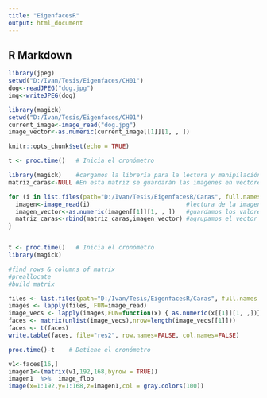 ```yaml
---
title: "EigenfacesR"
output: html_document
---
```




## R Markdown

```r
library(jpeg)
setwd("D:/Ivan/Tesis/Eigenfaces/CH01")
dog<-readJPEG("dog.jpg")
img<-writeJPEG(dog)

library(magick)
setwd("D:/Ivan/Tesis/Eigenfaces/CH01")
current_image<-image_read("dog.jpg")
image_vector<-as.numeric(current_image[[1]][1, , ])

knitr::opts_chunk$set(echo = TRUE)
```



```r
t <- proc.time()   # Inicia el cronómetro

library(magick)    #cargamos la librería para la lectura y manipilación de imagenes
matriz_caras<-NULL #En esta matriz se guardarán las imagenes en vectores columna 

for (i in list.files(path="D:/Ivan/Tesis/EigenfacesR/Caras", full.names = TRUE)) {
  imagen<-image_read(i)                           #lectura de la imagen
  imagen_vector<-as.numeric(imagen[[1]][1, , ])   #guardamos los valores de la escala de grises en un vector por cada imagen
  matriz_caras<-rbind(matriz_caras,imagen_vector) #agrupamos el vector resultante en la matriz declarada previamente
}


t <- proc.time()   # Inicia el cronómetro
library(magick)    

```






```r
#find rows & columns of matrix
#preallocate
#build matrix 

files <- list.files(path="D:/Ivan/Tesis/EigenfacesR/Caras", full.names = TRUE)
images <- lapply(files, FUN=image_read)
image_vecs <- lapply(images,FUN=function(x) { as.numeric(x[[1]][1, ,])})
faces <- matrix(unlist(image_vecs),nrow=length(image_vecs[[1]]))
faces <- t(faces)                                                                                              
write.table(faces, file="res2", row.names=FALSE, col.names=FALSE)

proc.time()-t    # Detiene el cronómetro

v1<-faces[16,]
imagen1<-(matrix(v1,192,168,byrow = TRUE))
imagen1  %>%  image_flop
image(x=1:192,y=1:168,z=imagen1,col = gray.colors(100))

```





